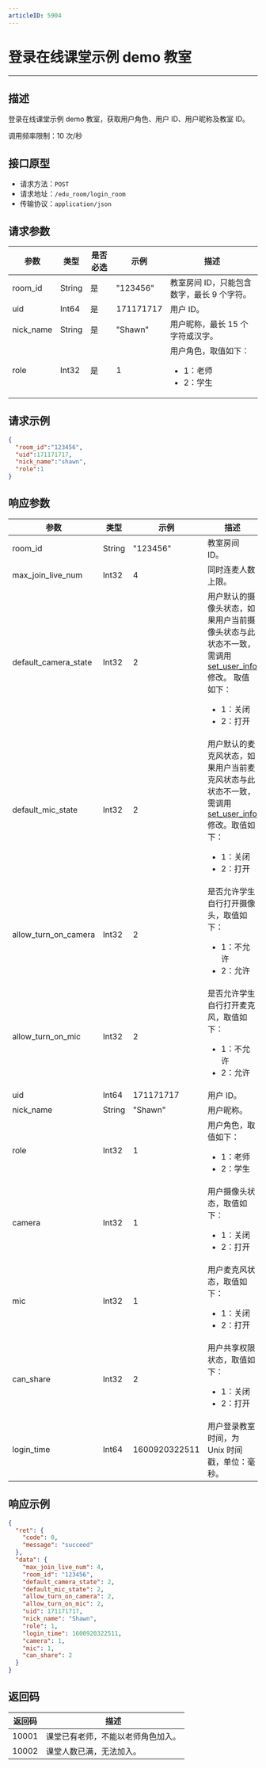 ```yaml
---
articleID: 5904
---
```




# 登录在线课堂示例 demo 教室
---
## 描述

登录在线课堂示例 demo 教室，获取用户角色、用户 ID、用户昵称及教室 ID。


调用频率限制：10 次/秒


## 接口原型

* 请求方法：`POST`
* 请求地址：`/edu_room/login_room`
* 传输协议：`application/json`



## 请求参数

| 参数      | 类型   | 是否必选 | 示例      | 描述                      |
| --------- | ------ | -------- | --------- | ------------------------- |
| room_id   | String | 是       | "123456"  | 教室房间 ID，只能包含数字，最长 9 个字符。                |
| uid       | Int64  | 是       | 171171717 | 用户 ID。                    |
| nick_name | String | 是       | "Shawn"   | 用户昵称，最长 15 个字符或汉字。                  |
| role      | Int32  | 是       | 1         | 用户角色，取值如下：<ul><li>1：老师</li><li>2：学生</li></ul>|



## 请求示例

```json
{
  "room_id":"123456",
  "uid":171171717,
  "nick_name":"shawn",
  "role":1
}
```



## 响应参数

| 参数                 | 类型   | 示例          | 描述                                          |
| -------------------- | ------ | ------------- | --------------------------------------------- |
| room_id              | String | "123456"      | 教室房间 ID。                                    |
| max_join_live_num    | Int32  | 4             | 同时连麦人数上限。                              |
| default_camera_state | Int32  | 2             | 用户默认的摄像头状态，如果用户当前摄像头状态与此状态不一致，需调用 [set_user_info](/small-class/server-api/set-user-info) 修改。 取值如下：<ul><li>1：关闭</li><li>2：打开</li></ul>            |
| default_mic_state    | Int32  | 2             | 用户默认的麦克风状态，如果用户当前麦克风状态与此状态不一致，需调用 [set_user_info](/small-class/server-api/set-user-info) 修改。取值如下： <ul><li>1：关闭</li><li>2：打开</li></ul>             |
| allow_turn_on_camera | Int32  | 2             | 是否允许学生自行打开摄像头，取值如下：<ul><li>1：不允许</li><li>2：允许</li></ul> |
| allow_turn_on_mic    | Int32  | 2             | 是否允许学生自行打开麦克风，取值如下：<ul><li>1：不允许</li><li>2：允许</li></ul> |
| uid                  | Int64  | 171171717     | 用户 ID。                                       |
| nick_name            | String | "Shawn"       | 用户昵称。                                      |
| role                 | Int32  | 1             | 用户角色，取值如下：<ul><li>1：老师</li><li>2：学生</li></ul>                     |
| camera               | Int32  | 1             | 用户摄像头状态，取值如下： <ul><li>1：关闭</li><li>2：打开</li></ul>               |
| mic                  | Int32  | 1             | 用户麦克风状态，取值如下： <ul><li>1：关闭</li><li>2：打开</li></ul>               |
| can_share            | Int32  | 2             | 用户共享权限状态，取值如下： <ul><li>1：关闭</li><li>2：打开</li></ul>             |
| login_time           | Int64  | 1600920322511 | 用户登录教室时间，为 Unix 时间戳，单位：毫秒。                          |



## 响应示例

```json
{
  "ret": {
    "code": 0,
    "message": "succeed"
  },
  "data": {
    "max_join_live_num": 4,
    "room_id": "123456",
    "default_camera_state": 2,
    "default_mic_state": 2,
    "allow_turn_on_camera": 2,
    "allow_turn_on_mic": 2,
    "uid": 171171717,
    "nick_name": "Shawn",
    "role": 1,
    "login_time": 1600920322511,
    "camera": 1,
    "mic": 1,
    "can_share": 2
  }
}
```



## 返回码

| 返回码 | 描述                   |
| ------ | ---------------------- |
| 10001  | 课堂已有老师，不能以老师角色加入。 |
| 10002  | 课堂人数已满，无法加入。 |
